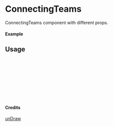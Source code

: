 
<Meta of={ConnectingTeams} title="unDraw/ConnectingTeams" />

# ConnectingTeams

ConnectingTeams component with different props.

#### Example

<Canvas of={ConnectingTeams.Primary} />

## Usage

```ts
import { ConnectingTeams } from "yadl-ui";

const Example = () => {
  return (
      <ConnectingTeams />
  );
};

export default Example;
```

#### Credits
[unDraw](https://undraw.co/illustrations)

